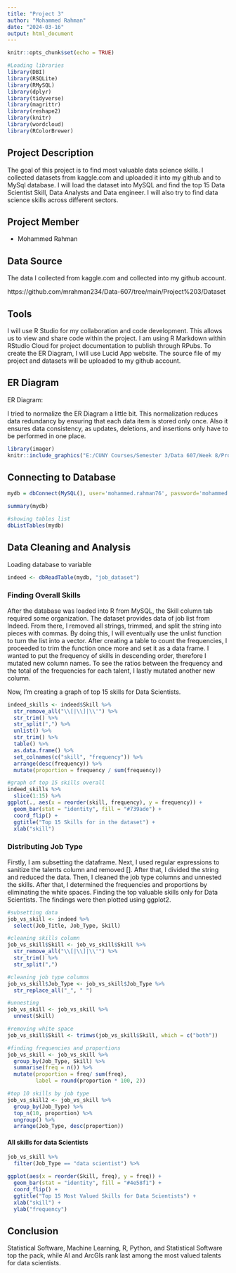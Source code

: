 ---
title: "Project 3"
author: "Mohammed Rahman"
date: "2024-03-16"
output: html_document
---

```{r setup, include=FALSE}
knitr::opts_chunk$set(echo = TRUE)
```

```{r message = FALSE, warning=FALSE, echo = FALSE}
#Loading libraries
library(DBI)
library(RSQLite)
library(RMySQL)
library(dplyr)
library(tidyverse)
library(magrittr)
library(reshape2)
library(knitr)
library(wordcloud)
library(RColorBrewer)
```

## Project Description

The goal of this project is to find most valuable data science skills. I collected datasets from kaggle.com and uploaded it into my github and to MySql database. I will load the dataset into MySQL and find the top 15 Data Scientist Skill, Data Analysts and Data engineer. I will also try to find data science skills across different sectors.

## Project Member

- Mohammed Rahman

## Data Source

The data I collected from kaggle.com and collected into my github account.

https://github.com/mrahman234/Data-607/tree/main/Project%203/Dataset

## Tools

I will use R Studio for my collaboration and code development. This allows us to view and share code within the project. I am using R Markdown within RStudio Cloud for project documentation to publish through RPubs. To create the ER Diagram, I will use Lucid App website. The source file of my project and datasets will be uploaded to my github account.

## ER Diagram

ER Diagram:

I tried to normalize the ER Diagram a little bit. This normalization reduces data redundancy by ensuring that each data item is stored only once. Also it ensures data consistency, as updates, deletions, and insertions only have to be performed in one place.

```{r message = FALSE, warning=FALSE, echo = FALSE}
library(imager)
knitr::include_graphics("E:/CUNY Courses/Semester 3/Data 607/Week 8/Project 3/ER_diagram.png")
```

## Connecting to Database

```{r connecting-mysql}
mydb = dbConnect(MySQL(), user='mohammed.rahman76', password='mohammed.rahman76', dbname='mohammed.rahman76', port=3306, host='cunydata607sql.mysql.database.azure.com')

summary(mydb)

#showing tables list
dbListTables(mydb)
```

## Data Cleaning and Analysis

Loading database to variable

```{r dataload}
indeed <- dbReadTable(mydb, "job_dataset")
```

### Finding Overall Skills

After the database was loaded into R from MySQL, the Skill column tab required some organization. The dataset provides data of job list from Indeed. From there, I removed all strings, trimmed, and split the string into pieces with commas. By doing this, I will eventually use the unlist function to turn the list into a vector. After creating a table to count the frequencies, I proceeded to trim the function once more and set it as a data frame. I wanted to put the frequency of skills in descending order, therefore I mutated new column names. To see the ratios between the frequency and the total of the frequencies for each talent, I lastly mutated another new column.

Now, I'm creating a graph of top 15 skills for Data Scientists. 

```{r top-15}
indeed_skills <- indeed$Skill %>% 
  str_remove_all("\\[|\\]|\\'") %>%
  str_trim() %>%
  str_split(",") %>%
  unlist() %>%
  str_trim() %>%
  table() %>%
  as.data.frame() %>%
  set_colnames(c("skill", "frequency")) %>%
  arrange(desc(frequency)) %>%
  mutate(proportion = frequency / sum(frequency))

#graph of top 15 skills overall
indeed_skills %>%
  slice(1:15) %>%
ggplot(., aes(x = reorder(skill, frequency), y = frequency)) +
  geom_bar(stat = "identity", fill = "#739ade") +
  coord_flip() +
  ggtitle("Top 15 Skills for in the dataset") +
  xlab("skill")
```

### Distributing Job Type

Firstly, I am subsetting the dataframe. Next, I used regular expressions to sanitize the talents column and removed []. After that, I divided the string and reduced the data. Then, I cleaned the job type columns and unnested the skills. After that, I determined the frequencies and proportions by eliminating the white spaces. Finding the top valuable skills only for Data Scientists. The findings were then plotted using ggplot2.

```{r job-type}
#subsetting data
job_vs_skill <- indeed %>% 
  select(Job_Title, Job_Type, Skill) 

#cleaning skills column
job_vs_skill$Skill <- job_vs_skill$Skill %>%
  str_remove_all("\\[|\\]|\\'") %>%
  str_trim() %>%
  str_split(",") 

#cleaning job type columns
job_vs_skill$Job_Type <- job_vs_skill$Job_Type %>%
  str_replace_all("_", " ")

#unnesting   
job_vs_skill <- job_vs_skill %>% 
  unnest(Skill) 

#removing white space
job_vs_skill$Skill <- trimws(job_vs_skill$Skill, which = c("both"))

#finding frequencies and proportions
job_vs_skill <- job_vs_skill %>%
  group_by(Job_Type, Skill) %>%
  summarise(freq = n()) %>%
  mutate(proportion = freq/ sum(freq),
         label = round(proportion * 100, 2))

#top 10 skills by job type
job_vs_skill2 <- job_vs_skill %>%
  group_by(Job_Type) %>%
  top_n(10, proportion) %>%
  ungroup() %>%
  arrange(Job_Type, desc(proportion))
```

#### All skills for data Scientists

```{r top-skills}
job_vs_skill %>%
  filter(Job_Type == "data scientist") %>%

ggplot(aes(x = reorder(Skill, freq), y = freq)) +
  geom_bar(stat = "identity", fill = "#4e58f1") +
  coord_flip() +
  ggtitle("Top 15 Most Valued Skills for Data Scientists") +
  xlab("skill") +
  ylab("frequency")
```

## Conclusion

Statistical Software, Machine Learning, R, Python, and Statistical Software top the pack, while AI and ArcGIs rank last among the most valued talents for data scientists.